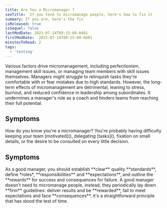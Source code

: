 ```yaml
---
title: Are You a Micromanager ?
seoTitle:  If you tend to micromanage people, here's how to fix it 
summary: If you are, here's the fix
isReleased: true
isSequel: false
lastModDate: 2023-07-14T09:15:00-0401
firstModDate:  2023-07-14T09:15:00-0401
minutesToRead: 2
tags:
  - 'testing'
---
```


<C>
Various factors drive micromanagement, including perfectionism, management <L href="/blog/tag/skill-issues">skill issues</L>, or managing team members with <L href="/blog/tag/skill-issues">skill issues</L> themselves.
</C>

<C>
Managers might struggle to relinquish tasks they're comfortable with or fear mistakes due to high standards. However, the long-term effects of micromanagement are detrimental, leaning to stress, burnout, and reduced confidence in leadership among subordinates. It undermines a manager's role as a coach and hinders teams from reaching their full potential.
</C>

<H2>Symptoms</H2>
<C>
How do you know you're a micromanager? You're probably having 
difficulty keeping your team [motivated](), delegating [tasks](), fixation on small details, or the desire to be consulted on every little decision. 
</C>
<H2>Symptoms</H2>
<C>
As a good manager, you should establish **clear** quality **standards**, define *roles*, **responsibilities** and **expectations**, and outline the **rewards** for success and consequences for failure. A good manager doesn't need to micromanage people, instead, they periodically lay down **firm** guidelines: deliver results and be **rewarded**, fail to meet expectations and face **consequences**, it's a straightforward principle that has stood the test of time. 
</C>

